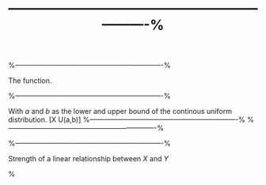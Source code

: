 %----------------------------------------------------------------%
\section{Vector Operations}
\begin{itemize}
\item $R$ operates on named data structures. The simplest such
structure is the vector, which is a single entity consisting of an
ordered collection of numbers or characters.

\item The most common types of vectors are:
\begin{itemize}
\item Numeric vectors \item Character vectors \item Logical
vectors
\end{itemize}

\item There are, of course, other types of vectors.
\begin{itemize}
\item Colour vectors - potentially useful later on.
\item Order vectors - The rankings of items in a vector.
\item Complex number vectors - not part of this course.
\end{itemize}
\end{itemize}
\subsection{Ordering Vector Operations}
\begin{framed}
\begin{verbatim}
sort(x)  # sort x into ascending order
rev(x)
rev(sort(x))
\end{verbatim}
\end{framed}

\begin{framed}
\begin{verbatim}
x=c(15, 34, 7, 12, 18, 9, 1, 42, 56, 28, 13, 24, 35)

length(x)         # How many items in x
median(x)         # median of data set x
sort(x)[7]        # 7th item when x is in ascending order
quantile(x,0.75)  # Compute the third quartile
quantile(x,0.25)  # Compute the first quartile
IQR(x)            
fivenum(x)

# code is committed
\end{verbatim}
\end{framed}




%----------------------------------------------------------------%
\section{Some Useful Operations}
\subsection{Sampling}

The \texttt{sample()} function.

\subsection{Set Theory Operations}

\subsection{Controlling Precision and Integerization}
\begin{framed}
\begin{verbatim}
pi
round(pi,3)
round(pi,2)
floor(pi)
ceiling(pi)
\end{verbatim}
\end{framed}

%----------------------------------------------------------------%

\section{Important Introductory Topics}
\subsection{The \texttt{head()} and \texttt{tail()} functions}
\subsection{Randomly Generated Numbers}
With $a$ and $b$ as the lower and upper bound of the continous uniform distribution.
\[X \sim U(a,b)\]
\subsection{The \texttt{as} and \texttt{is} families of functions}
\subsection{The \texttt{apply} family of functions}
\subsection{Writing your own function}


%----------------------------------------------------------------%
\section{Lists and Data Frames}
\subsection{Lists}
\subsection{Named Components}
\subsection{Data Frames}
\begin{framed}
\begin{verbatim}
framename = data.frame()
\end{verbatim}
\end{framed}
%----------------------------------------------------------------%
\section{Important Graphical Procedures}
\begin{enumerate}
\item Histograms
\item Box-plots
\item Scatter-plots
\end{enumerate}


%----------------------------------------------------------------%

\subsection{Correlation  and Regression tests }
\subsubsection{Correlation Coefficient}
Strength of a linear relationship between $X$ and $Y$

%\begin{framed}
\begin{verbatim}
M=1000
CorrData=numeric(M)
for (i in 1:M)
{
CorrData[i] = cor(rnorm(10),rnorm(10))
}
\end{verbatim}
%\end{framed}
The null hypothesis is that the correlation coefficient is zero. 

The alternative hypothesis is that the correlation coefficients is greater than zero. 

The slope and intercept estimates 

These tests are given in the "Two Tailed" format. 
The one tailed format compares a null hypothesis where the parameter of interest has a true value of less than or equalt to one versus an alternative hypothesis stating that it has a value greater than zero. 
  


\newpage
\section{Programming Paradigms}
\subsection{While Loops}
The while loop can be used if the number of iterations required is not known beforehand. For example, if we want to continue looping until a certain condition is met, a while loop is useful.

The following is the syntax for a while loop:

\begin{verbatim}
while (condition){
   command
   command
}
\end{verbatim}
The loop continues while \texttt{condition == TRUE}.


Note: \texttt{sample()} takes a sample of the specified size (here just one) from a range of values (here integers 1 to 100).
\begin{framed}
\begin{verbatim}

#initialise a counter to zero
niter = 0		
#initialize an empty vector
numvec = numeric()


num = sample(1:100, 1)

#while loop
while(num != 20)
   {
   num = sample(1:100, 1)
   niter = niter + 1
   numvec = c(numvec,num)
   }
numvec
niter

\end{verbatim}
\end{framed}


\subsection{Nested Loops}

\subsection{Sums of two dice rolls}
\begin{framed}
\begin{verbatim}
#Set Up an Empty Matrix of 6 rows and 6 columns
Dice = matrix(0,6,6)

#Main Loop
for(i in 1:6)
	{
    #Nested Loop
	for(j in 1:6)
		{
		Dice[i,j] = i+j
		}
	}		
Dice   # Print your Results
\end{verbatim}
\end{framed}
\subsection{Correlation Structure Example}



